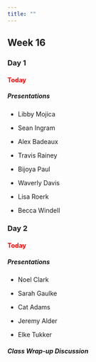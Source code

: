 ```yaml
---
title: ""
---
```


## Week 16

### Day 1

#### [Today]{style="color:red;"}

##### Presentations

- Libby Mojica

- Sean Ingram

- Alex Badeaux

- Travis Rainey

- Bijoya Paul

- Waverly Davis

- Lisa Roerk

- Becca Windell


### Day 2 

#### [Today]{style="color:red;"}

##### Presentations


- Noel Clark

- Sarah Gaulke

- Cat Adams

- Jeremy Alder

- Elke Tukker


##### Class Wrap-up Discussion

